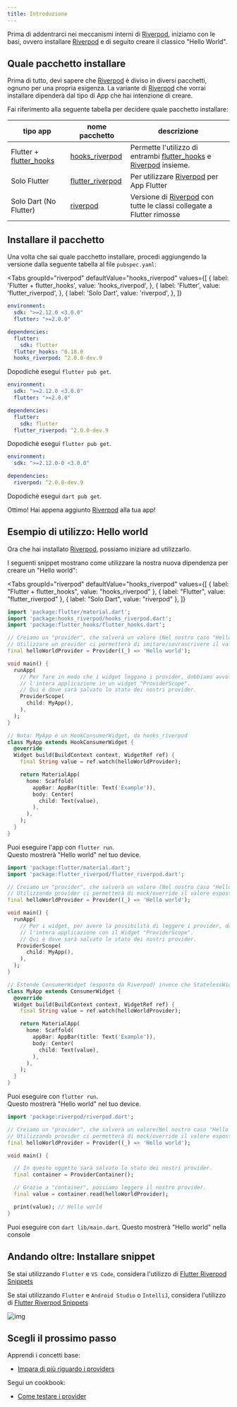 ```yaml
---
title: Introduzione
---
```



Prima di addentrarci nei meccanismi interni di [Riverpod], iniziamo con le basi, ovvero
installare [Riverpod] e di seguito creare il classico "Hello World".

## Quale pacchetto installare

Prima di tutto, devi sapere che [Riverpod] è diviso in diversi pacchetti, ognuno per una propria esigenza.
La variante di [Riverpod] che vorrai installare dipenderà dal tipo di App che hai intenzione di creare.

Fai riferimento alla seguente tabella per decidere quale pacchetto installare:

| tipo app                  | nome pacchetto                                                                     | descrizione                                                            |
| ------------------------- | ---------------------------------------------------------------------------------- | ---------------------------------------------------------------------- |
| Flutter + [flutter_hooks] | [hooks_riverpod]                                                                   | Permette l'utilizzo di entrambi [flutter_hooks] e [Riverpod] insieme.  |
| Solo Flutter              | [flutter_riverpod]                                                                 | Per utilizzare [Riverpod] per App Flutter                              |
| Solo Dart (No Flutter)    | [riverpod](https://github.com/rrousselGit/riverpod/tree/master/packages/riverpod) | Versione di [Riverpod] con tutte le classi collegate a Flutter rimosse |

## Installare il pacchetto

Una volta che sai quale pacchetto installare, procedi aggiungendo la versione dalla seguente tabella al file `pubspec.yaml`:

<Tabs
  groupId="riverpod"
  defaultValue="hooks_riverpod"
  values={[
    { label: 'Flutter + flutter_hooks', value: 'hooks_riverpod', },
    { label: 'Flutter', value: 'flutter_riverpod', },
    { label: 'Solo Dart', value: 'riverpod', },
  ]}
>
<TabItem value="hooks_riverpod">

```yaml title="pubspec.yaml"
environment:
  sdk: ">=2.12.0 <3.0.0"
  flutter: ">=2.0.0"

dependencies:
  flutter:
    sdk: flutter
  flutter_hooks: ^0.18.0
  hooks_riverpod: ^2.0.0-dev.9
```

Dopodichè esegui `flutter pub get`.

</TabItem>
<TabItem value="flutter_riverpod">

```yaml title="pubspec.yaml"
environment:
  sdk: ">=2.12.0 <3.0.0"
  flutter: ">=2.0.0"

dependencies:
  flutter:
    sdk: flutter
  flutter_riverpod: ^2.0.0-dev.9
```

Dopodichè esegui `flutter pub get`.

</TabItem>
<TabItem value="riverpod">

```yaml title="pubspec.yaml"
environment:
  sdk: ">=2.12.0-0 <3.0.0"

dependencies:
  riverpod: ^2.0.0-dev.9
```

Dopodichè esegui `dart pub get`.

</TabItem>
</Tabs>

Ottimo! Hai appena aggiunto [Riverpod] alla tua app!

## Esempio di utilizzo: Hello world

Ora che hai installato [Riverpod], possiamo iniziare ad utilizzarlo.

I seguenti snippet mostrano come utilizzare la nostra nuova dipendenza per creare un "Hello world":

<Tabs
  groupId="riverpod"
  defaultValue="hooks_riverpod"
  values={[
    { label: "Flutter + flutter_hooks", value: "hooks_riverpod" },
    { label: "Flutter", value: "flutter_riverpod" },
    { label: "Solo Dart", value: "riverpod" },
  ]}
>
<TabItem value="hooks_riverpod">

```dart title="lib/main.dart"
import 'package:flutter/material.dart';
import 'package:hooks_riverpod/hooks_riverpod.dart';
import 'package:flutter_hooks/flutter_hooks.dart';

// Creiamo un "provider", che salverà un valore (Nel nostro caso "Hello world")
// Utilizzare un provider ci permetterà di imitare/sovrascrivere il valore esposto.
final helloWorldProvider = Provider((_) => 'Hello world');

void main() {
  runApp(
    // Per fare in modo che i widget leggano i provider, dobbiamo avvolgere
    // l'intera applicazione in un widget "ProviderScope".
    // Qui è dove sarà salvato lo stato dei nostri provider.
    ProviderScope(
      child: MyApp(),
    ),
  );
}

// Nota: MyApp è un HookConsumerWidget, da hooks_riverpod
class MyApp extends HookConsumerWidget {
  @override
  Widget build(BuildContext context, WidgetRef ref) {
    final String value = ref.watch(helloWorldProvider);

    return MaterialApp(
      home: Scaffold(
        appBar: AppBar(title: Text('Example')),
        body: Center(
          child: Text(value),
        ),
      ),
    );
  }
}
```

Puoi eseguire l'app con `flutter run`.  
Questo mostrerà "Hello world" nel tuo device.

</TabItem>
<TabItem value="flutter_riverpod">

```dart title="lib/main.dart"
import 'package:flutter/material.dart';
import 'package:flutter_riverpod/flutter_riverpod.dart';

// Creiamo un "provider", che salverà un valore (Nel nostro caso "Hello world")
// Utilizzando provider ci permetterà di mock/override il valore esposto.
final helloWorldProvider = Provider((_) => 'Hello world');

void main() {
  runApp(
    // Per i widget, per avere la possibilità di leggere i provider, dobbiamo avvolgere
    // l'intera applicazione con il Widget "ProviderScope".
    // Qui è dove sarà salvato lo stato dei nostri provider.
   ProviderScope(
      child: MyApp(),
    ),
  );
}

// Estende ConsumerWidget (esposto da Riverpod) invece che StatelessWidget
class MyApp extends ConsumerWidget {
  @override
  Widget build(BuildContext context, WidgetRef ref) {
    final String value = ref.watch(helloWorldProvider);

    return MaterialApp(
      home: Scaffold(
        appBar: AppBar(title: Text('Example')),
        body: Center(
          child: Text(value),
        ),
      ),
    );
  }
}
```

Puoi eseguire con `flutter run`.  
Questo mostrerà "Hello world" nel tuo device.

</TabItem>
<TabItem value="riverpod">

```dart title="lib/main.dart"
import 'package:riverpod/riverpod.dart';

// Creiamo un "provider", che salverà un valore(Nel nostro caso "Hello world")
// Utilizzando provider ci permetterà di mock/override il valore esposto.
final helloWorldProvider = Provider((_) => 'Hello world');

void main() {

  // In questo oggetto sarà salvato lo stato dei nostri provider.
  final container = ProviderContainer();

  // Grazie a "container", possiamo leggere il nostro provider.
  final value = container.read(helloWorldProvider);

  print(value); // Hello world
}
```

Puoi eseguire con `dart lib/main.dart`.
Questo mostrerà "Hello world" nella console

</TabItem>
</Tabs>

## Andando oltre: Installare snippet

Se stai utilizzando `Flutter` e `VS Code`, considera l'utilizzo di [Flutter Riverpod Snippets](https://marketplace.visualstudio.com/items?itemName=robert-brunhage.flutter-riverpod-snippets)

Se stai utilizzando `Flutter` e `Android Studio` o `IntelliJ`, considera l'utilizzo di [Flutter Riverpod Snippets](https://plugins.jetbrains.com/plugin/14641-flutter-riverpod-snippets)

![img](/img/snippets/greetingProvider.gif)

## Scegli il prossimo passo

Apprendi i concetti base:

- [Impara di più riguardo i providers](/docs/concepts/providers)

Segui un cookbook:

- [Come testare i provider](/docs/cookbooks/testing)

[riverpod]: https://github.com/rrousselgit/riverpod
[hooks_riverpod]: https://pub.dev/packages/hooks_riverpod
[flutter_riverpod]: https://pub.dev/packages/flutter_riverpod
[flutter_hooks]: https://github.com/rrousselGit/flutter_hooks
